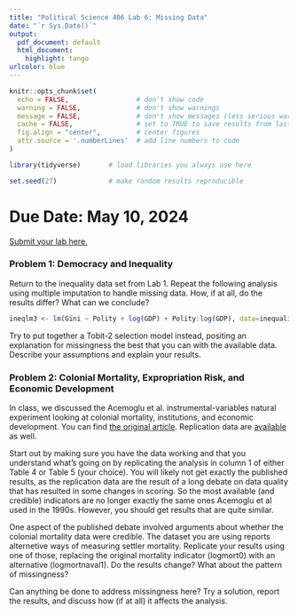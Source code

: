 ```yaml
---
title: "Political Science 406 Lab 6: Missing Data"
date: "`r Sys.Date()`"
output:
  pdf_document: default
  html_document:
    highlight: tango
urlcolor: blue
---
```


```r
knitr::opts_chunk$set(
  echo = FALSE,                 # don't show code
  warning = FALSE,              # don't show warnings
  message = FALSE,              # don't show messages (less serious warnings)
  cache = FALSE,                # set to TRUE to save results from last compilation
  fig.align = "center",         # center figures
  attr.source = '.numberLines'  # add line numbers to code
)

library(tidyverse)       # load libraries you always use here

set.seed(27)             # make random results reproducible
```

# Due Date: May 10, 2024

[Submit your lab here.](https://canvas.northwestern.edu/courses/211656/assignments/1392658)

### Problem 1: Democracy and Inequality

Return to the inequality data set from Lab 1. Repeat the following analysis using multiple imputation
to handle missing data. How, if at all, do the results differ? What can we conclude?

```r
ineqlm3 <- lm(Gini ~ Polity + log(GDP) + Polity:log(GDP), data=inequality)
```

Try to put together a Tobit-2 selection model instead, positing an explanation for missingness the best
that you can with the available data. Describe your assumptions and explain your results.

### Problem 2: Colonial Mortality, Expropriation Risk, and Economic Development

In class, we discussed the Acemoglu et al. instrumental-variables natural experiment looking at colonial mortality, institutions, and economic development. You can find [the original article](https://doi.org/10.1257/aer.91.5). Replication data are [available](https://github.com/jnseawright/PS406/blob/main/data/ajrdata.csv) as well.

Start out by making sure you have the data working and that you understand what's going on by replicating the analysis in column 1 of either Table 4 or Table 5 (your choice). You will likely not get exactly the published results, as the replication data are the result of a long debate on data quality that has resulted in some changes in scoring. So the most available (and credible) indicators are no longer exactly the same ones Acemoglu et al used in the 1990s. However, you should get results that are quite similar.

One aspect of the published debate involved arguments about whether the colonial mortality data were credible. The dataset you are using reports alternetive ways of measuring settler mortality. Replicate your results using one of those, replacing the original mortality indicator (logmort0) with an alternative (logmortnaval1). Do the results change? What about the pattern of missingness?

Can anything be done to address missingness here? Try a solution, report the results, and discuss how (if at all) it affects the analysis.